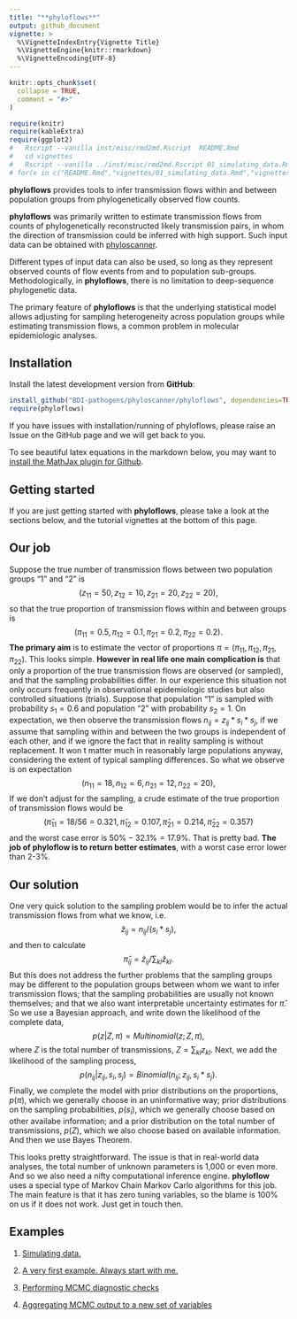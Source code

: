 ```yaml
---
title: "**phyloflows**"
output: github_document
vignette: >
  %\VignetteIndexEntry{Vignette Title}
  %\VignetteEngine{knitr::rmarkdown}
  %\VignetteEncoding{UTF-8}
---
```


```r
knitr::opts_chunk$set(
  collapse = TRUE,
  comment = "#>"
)
```
```r
require(knitr)
require(kableExtra)
require(ggplot2)
#	Rscript --vanilla inst/misc/rmd2md.Rscript  README.Rmd
#	cd vignettes
#	Rscript --vanilla ../inst/misc/rmd2md.Rscript 01_simulating_data.Rmd
# for(x in c("README.Rmd","vignettes/01_simulating_data.Rmd","vignettes/02_basic_example.Rmd","vignettes/03_diagnostics.Rmd","vignettes/04_aggregating.Rmd")) rmarkdown::render(x)
```

**phyloflows** provides tools to infer transmission flows within and
between population groups from phylogenetically observed flow counts. 

**phyloflows** was primarily written to estimate transmission flows from counts
of phylogenetically reconstructed likely transmission pairs, in whom the
direction of transmission could be inferred with high support. Such input data
can be obtained with
[phyloscanner](https://github.com/BDI-pathogens/phyloscanner). 

Different types of input data can also be used, so long as they represent
observed counts of flow events from and to population sub-groups.
Methodologically, in **phyloflows**, there is no limitation to deep-sequence
phylogenetic data.

The primary feature of **phyloflows** is that the underlying statistical model
allows adjusting for sampling heterogeneity across population groups while
estimating transmission flows, a common problem in molecular epidemiologic
analyses.

## Installation

Install the latest development version from **GitHub**:

```r
install_github("BDI-pathogens/phyloscanner/phyloflows", dependencies=TRUE, build_vignettes=FALSE)
require(phyloflows)
```

If you have issues with installation/running of phyloflows, please raise an
Issue on the GitHub page and we will get back to you.

To see beautiful latex equations in the markdown below, you may want to [install
the MathJax plugin for Github](https://github.com/orsharir/github-mathjax).

## Getting started

If you are just getting started with **phyloflows**, please take a look at the
sections below, and the tutorial vignettes at the bottom of this page.

## Our job
Suppose the true number of transmission flows between two population groups "1"
and "2" is 
$$
(z_{11}=50, z_{12}=10, z_{21}=20, z_{22}=20),
$$
so that the true proportion of transmission flows within and between groups is
$$
(\pi_{11}=0.5, \pi_{12}=0.1, \pi_{21}=0.2, \pi_{22}=0.2).
$$
**The primary aim** is to estimate the vector of
proportions $\pi=(\pi_{11},\pi_{12},\pi_{21},\pi_{22})$. This looks simple.
**However in real life one main complication is** that only a proportion of the
true transmission flows are observed (or sampled), and that the sampling
probabilities differ. In our experience this situation not only occurs
frequently in observational epidemiologic studies but also controlled situations
(trials). Suppose that population "1" is sampled with probability $s_1=0.6$
and population "2" with probability $s_2=1$. On expectation, we then observe
the transmission flows $n_{ij}= z_{ij} * s_i * s_j$, if we assume that
sampling within and between the two groups is independent of each other, and if
we ignore the fact that in reality sampling is without replacement. It won t
matter much in reasonably large populations anyway, considering the extent of
typical sampling differences. So what we observe is on expectation
$$
(n_{11}=18, n_{12}=6, n_{21}=12, n_{22}=20),
$$
If we don't adjust for the sampling, a crude estimate of the true proportion of
transmission flows would be 
$$
(\hat{\pi}_{11}= 18/56= 0.321, \hat{\pi}_{12}=0.107, \hat{\pi}_{21}=0.214, \hat{\pi}_{22}=0.357)
$$
and the worst case error is $50\%-32.1\%=17.9\%$. That is pretty bad. **The
job of phyloflow is to return better estimates**, with a worst case error
lower than 2-3\%.

## Our solution
One very quick solution to the sampling problem would be to infer the actual
transmission flows from what we know, i.e. 
$$
\hat{z}_{ij}= n_{ij}/(s_i*s_j),
$$
and then to calculate 
$$
\hat{\pi}_{ij}= \hat{z}_{ij} / \sum_{kl} \hat{z}_{kl}.
$$
But this does not address the further problems that the sampling groups may be
different to the population groups between whom we want to infer transmission
flows; that the sampling probabilities are usually not known themselves; and
that we also want interpretable uncertainty estimates for $\hat{\pi}$. So we
use a Bayesian approach, and write down the likelihood of the complete data, 
$$
p(z|Z,\pi)= Multinomial(z;Z,\pi),
$$
where $Z$ is the total number of transmissions, $Z=\sum_{kl} z_{kl}$.
Next, we add the likelihood of the sampling process, 
$$
p(n_{ij}|z_{ij},s_i,s_j)= Binomial(n_{ij};z_{ij},s_i*s_j).
$$
Finally, we complete the model with prior distributions on the proportions,
$p(\pi)$, which we generally choose in an uninformative way; prior
distributions on the sampling probabilities, $p(s_i)$, which we generally
choose based on other availabe information; and a prior distribution on the
total number of transmissions, $p(Z)$, which we also choose based on
available information. And then we use Bayes Theorem. 

This looks pretty straightforward. The issue is that in real-world data
analyses, the total number of unknown parameters is 1,000 or even more. And so
we also need a nifty computational inference engine. **phyloflow** uses a
special type of Markov Chain Markov Carlo algorithms for this job. The main
feature is that it has zero tuning variables, so the blame is 100% on us if it
does not work. Just get in touch then.


## Examples

1. [Simulating data.](vignettes/01_simulating_data.md) 
   
2. [A very first example. Always start with
   me.](vignettes/02_basic_example.md)

3. [Performing MCMC diagnostic checks](vignettes/03_diagnostics.md)

4. [Aggregating MCMC output to a new set of
   variables](vignettes/04_aggregating.md)
   